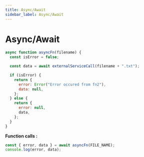 ```yaml
---
title: Async/Await
sidebar_label: Async/Await
---
```


# Async/Await

```js
async function asyncFn(filename) {
  const isError = false;

  const data = await externalServiceCall(filename + ".txt");

  if (isError) {
    return {
      error: Error("Error occured from fn2"),
      data: null,
    };
  } else {
    return {
      error: null,
      data,
    };
  }
}
```

**Function calls :**

```js
const { error, data } = await asyncFn(FILE_NAME);
console.log(error, data);
```
